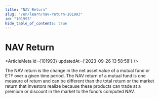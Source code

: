 ```yaml
---
title: "NAV Return"
slug: "/en/learn/nav-return-101993"
id: "101993"
hide_table_of_contents: true
---
```



# NAV Return

<ArticleMeta id={101993} updatedAt={'2023-09-26 13:58:58'} />
<div className='border-solid border-b border-t-0 my-4 border-[var(--ifm-color-gray-300)]' />

The NAV return is the change in the net asset value of a mutual fund or ETF over a given time period. The NAV return of a mutual fund is one measure of return and can be different than the total return or the market return that investors realize because these products can trade at a premium or discount in the market to the fund's computed NAV.
